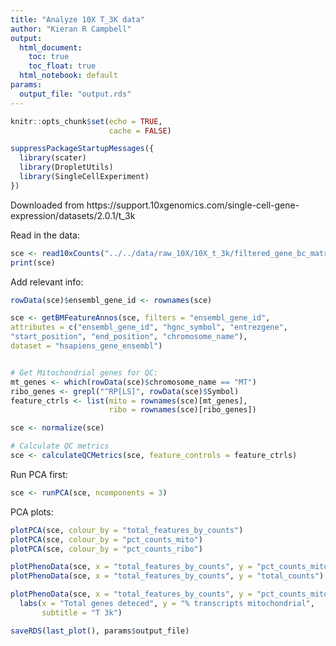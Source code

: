 ```yaml
---
title: "Analyze 10X T_3K data"
author: "Kieran R Campbell"
output:
  html_document: 
    toc: true
    toc_float: true
  html_notebook: default
params:
  output_file: "output.rds"
---
```


```r
knitr::opts_chunk$set(echo = TRUE,
                      cache = FALSE)

suppressPackageStartupMessages({
  library(scater)
  library(DropletUtils)
  library(SingleCellExperiment)
})
```

Downloaded from https://support.10xgenomics.com/single-cell-gene-expression/datasets/2.0.1/t_3k

Read in the data:

```r
sce <- read10xCounts("../../data/raw_10X/10X_t_3k/filtered_gene_bc_matrices/GRCh38/")
print(sce)
```

Add relevant info:

```r

rowData(sce)$ensembl_gene_id <- rownames(sce)

sce <- getBMFeatureAnnos(sce, filters = "ensembl_gene_id",
attributes = c("ensembl_gene_id", "hgnc_symbol", "entrezgene",
"start_position", "end_position", "chromosome_name"),
dataset = "hsapiens_gene_ensembl")


# Get Mitochondrial genes for QC:
mt_genes <- which(rowData(sce)$chromosome_name == "MT")
ribo_genes <- grepl("^RP[LS]", rowData(sce)$Symbol)
feature_ctrls <- list(mito = rownames(sce)[mt_genes],
                      ribo = rownames(sce)[ribo_genes])

sce <- normalize(sce)

# Calculate QC metrics
sce <- calculateQCMetrics(sce, feature_controls = feature_ctrls)
```


Run PCA first:

```r
sce <- runPCA(sce, ncomponents = 3)
```

PCA plots:

```r
plotPCA(sce, colour_by = "total_features_by_counts")
plotPCA(sce, colour_by = "pct_counts_mito")
plotPCA(sce, colour_by = "pct_counts_ribo")
```


```r
plotPhenoData(sce, x = "total_features_by_counts", y = "pct_counts_mito")
plotPhenoData(sce, x = "total_features_by_counts", y = "total_counts")
```



```r
plotPhenoData(sce, x = "total_features_by_counts", y = "pct_counts_mito") +
  labs(x = "Total genes deteced", y = "% transcripts mitochondrial",
       subtitle = "T 3k")

saveRDS(last_plot(), params$output_file)
```
